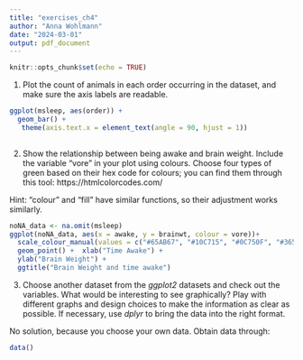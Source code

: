 ```yaml
---
title: "exercises_ch4"
author: "Anna Wohlmann"
date: "2024-03-01"
output: pdf_document
---
```


```r
knitr::opts_chunk$set(echo = TRUE)
```

1) Plot the count of animals in each order occurring in the dataset, and make sure the axis labels are readable.
```r
ggplot(msleep, aes(order)) + 
  geom_bar() +
   theme(axis.text.x = element_text(angle = 90, hjust = 1))
  
```

2) Show the relationship between being awake and brain weight.
Include the variable "vore" in your plot using colours.
Choose four types of green based on their hex code for colours;
you can find them through this tool: https://htmlcolorcodes.com/

Hint: "colour" and "fill" have similar functions, so their adjustment works similarly.

```r
noNA_data <- na.omit(msleep)
ggplot(noNA_data, aes(x = awake, y = brainwt, colour = vore))+
  scale_colour_manual(values = c("#65AB67", "#10C715", "#0C750F", "#365637")) + #you can choose different tones here
  geom_point() +  xlab("Time Awake") +
  ylab("Brain Weight") +
  ggtitle("Brain Weight and time awake")
```

3) Choose another dataset from the *ggplot2* datasets and check out the variables. What would be interesting to see graphically?
Play with different graphs and design choices to make the information as clear as possible.
If necessary, use *dplyr* to bring the data into the right format.

No solution, because you choose your own data.
Obtain data through:
```r
data()
```

